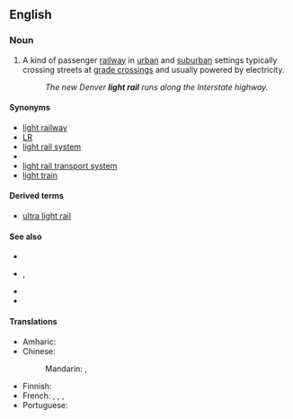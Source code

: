 ==English==
{{wikipedia|Light rail}}

===Noun===
{{en-noun|~}}

# {{lb|en|US|Canada|transport}} A kind of passenger [[railway]] in [[urban]] and [[suburban]] settings typically crossing streets at [[grade crossings]] and usually powered by electricity.
#: ''The new Denver '''light rail''' runs along the Interstate highway.''

====Synonyms====
* [[light railway]] {{qualifier|British}}
* [[LR]] {{qualifier|abbreviation}}
* [[light rail system]]
* {{l|en|light rail transit}}
* [[light rail transport system]]
* [[light train]]

====Derived terms====
* [[ultra light rail]]

====See also====
* {{l|en|rapid transit}}
* {{l|en|streetcar}}, {{l|en|trolley car}}
* {{l|en|subway}}
* {{l|en|tramway}}

====Translations====
{{trans-top|type of passenger railway}}
* Amharic: {{t|am|ቀላል ባቡር|tr=k’elali baburi|sc=Ethi}}
* Chinese:
*: Mandarin: {{t+|cmn|輕軌}}, {{t+|cmn|轻轨|tr=qīngguǐ}}
{{trans-mid}}
* Finnish: {{t+|fi|pikaraitiotie}}
* French: {{t|fr|train léger}} {{gloss|light train}}, {{t|fr|système léger sur rail}} {{gloss|light rail system}}, {{t|fr|système de transport léger sur rail}} {{gloss|light rail transport system}}, {{t|fr|transit léger sur rail}}
* Portuguese: {{t-needed|pt}}
{{trans-bottom}}